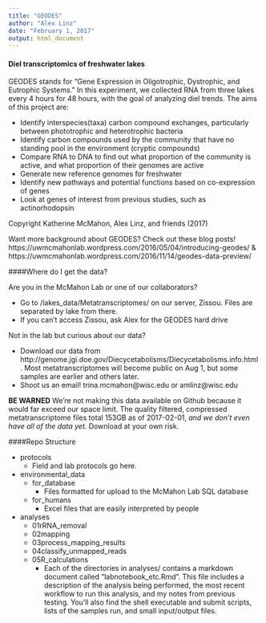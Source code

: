 ```yaml
---
title: "GEODES"
author: "Alex Linz"
date: "February 1, 2017"
output: html_document
---
```


#### Diel transcriptomics of freshwater lakes

GEODES stands for "Gene Expression in Oligotrophic, Dystrophic, and Eutrophic Systems."
In this experiment, we collected RNA from three lakes every 4 hours for 48 hours, with the goal of analyzing diel trends.
The aims of this project are:

- Identify interspecies(taxa) carbon compound exchanges, particularly between phototrophic and heterotrophic bacteria
- Identify carbon compounds used by the community that have no standing pool in the environment (cryptic compounds)
- Compare RNA to DNA to find out what proportion of the community is active, and what proportion of their genomes are active
- Generate new reference genomes for freshwater
- Identify new pathways and potential functions based on co-expression of genes
- Look at genes of interest from previous studies, such as actinorhodopsin

Copyright Katherine McMahon, Alex Linz, and friends (2017)

Want more background about GEODES? Check out these blog posts! https://uwmcmahonlab.wordpress.com/2016/05/04/introducing-geodes/ & https://uwmcmahonlab.wordpress.com/2016/11/14/geodes-data-preview/


####Where do I get the data?

Are you in the McMahon Lab or one of our collaborators?

- Go to /lakes_data/Metatranscriptomes/ on our server, Zissou. Files are separated by lake from there.
- If you can't access Zissou, ask Alex for the GEODES hard drive

Not in the lab but curious about our data?

- Download our data from http://genome.jgi.doe.gov/Diecycetabolisms/Diecycetabolisms.info.html . Most metatranscriptomes will become public on Aug 1, but some samples are earlier and others later.
- Shoot us an email! trina.mcmahon@wisc.edu or amlinz@wisc.edu

__BE WARNED__ We're not making this data available on Github because it would far exceed our space limit. The quality filtered, compressed metatranscriptome files total 153GB as of 2017-02-01, _and we don't even have all of the data yet._ Download at your own risk. 

####Repo Structure

- protocols
	- Field and lab protocols go here.
- environmental_data
	- for_database
		- Files formatted for upload to the McMahon Lab SQL database
	- for_humans
		- Excel files that are easily interpreted by people
- analyses
    - 01rRNA_removal
    - 02mapping
    - 03process_mapping_results
    - 04classify_unmapped_reads
    - 05R_calculations
      - Each of the directories in analyses/ contains a markdown document called "labnotebook_etc.Rmd". This file includes a description of the analysis being performed, the most recent workflow to run this analysis, and my notes from previous testing. You'll also find the shell executable and submit scripts, lists of the samples run, and small input/output files.
